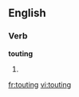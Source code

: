 ==English==

===Verb===
'''touting'''

# {{present participle of|tout}}

[[fr:touting]]
[[vi:touting]]